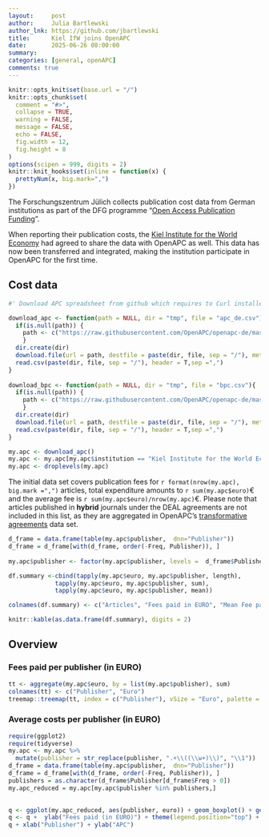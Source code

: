 ```yaml
---
layout:     post
author:     Julia Bartlewski
author_lnk: https://github.com/jbartlewski
title:      Kiel IfW joins OpenAPC
date:       2025-06-26 08:00:00
summary:    
categories: [general, openAPC]
comments: true
---
```



```r

knitr::opts_knit$set(base.url = "/")
knitr::opts_chunk$set(
  comment = "#>",
  collapse = TRUE,
  warning = FALSE, 
  message = FALSE,
  echo = FALSE,
  fig.width = 12,
  fig.height = 8
)
options(scipen = 999, digits = 2)
knitr::knit_hooks$set(inline = function(x) {
  prettyNum(x, big.mark=",")
})
```

The Forschungszentrum Jülich collects publication cost data from German institutions as part of the DFG programme "[Open Access Publication Funding](https://www.fz-juelich.de/en/zb/open-science/open-access/monitoring-dfg-oa-publication-funding)".

When reporting their publication costs, the [Kiel Institute for the World Economy](https://www.ifw-kiel.de/) had agreed to share the data with OpenAPC as well. This data has now been transferred and integrated, making the institution participate in OpenAPC for the first time.


## Cost data

```r
#' Download APC spreadsheet from github which requires to Curl installed

download_apc <- function(path = NULL, dir = "tmp", file = "apc_de.csv"){
  if(is.null(path)) {
    path <- c("https://raw.githubusercontent.com/OpenAPC/openapc-de/master/data/apc_de.csv")
    } 
  dir.create(dir) 
  download.file(url = path, destfile = paste(dir, file, sep = "/"), method = "curl")
  read.csv(paste(dir, file, sep = "/"), header = T,sep =",")
}
  
download_bpc <- function(path = NULL, dir = "tmp", file = "bpc.csv"){
  if(is.null(path)) {
    path <- c("https://raw.githubusercontent.com/OpenAPC/openapc-de/master/data/bpc.csv")
    } 
  dir.create(dir) 
  download.file(url = path, destfile = paste(dir, file, sep = "/"), method = "curl")
  read.csv(paste(dir, file, sep = "/"), header = T,sep =",")
}

my.apc <- download_apc()
my.apc <- my.apc[my.apc$institution == "Kiel Institute for the World Economy",]
my.apc <- droplevels(my.apc)

```

The initial data set covers publication fees for `r format(nrow(my.apc), big.mark =",")` articles, total expenditure amounts to `r sum(my.apc$euro)`€ and the average fee is `r sum(my.apc$euro)/nrow(my.apc)`€. Please note that articles published in **hybrid** journals under the DEAL agreements are not included in this list, as they are aggregated in OpenAPC's [transformative agreements](https://github.com/OpenAPC/openapc-de/tree/master/data/transformative_agreements) data set.


```r
d_frame = data.frame(table(my.apc$publisher,  dnn="Publisher"))                 
d_frame = d_frame[with(d_frame, order(-Freq, Publisher)), ]                                           
                                    
my.apc$publisher <- factor(my.apc$publisher, levels =  d_frame$Publisher)

df.summary <-cbind(tapply(my.apc$euro, my.apc$publisher, length),
             tapply(my.apc$euro, my.apc$publisher, sum),
             tapply(my.apc$euro, my.apc$publisher, mean))

colnames(df.summary) <- c("Articles", "Fees paid in EURO", "Mean Fee paid")

knitr::kable(as.data.frame(df.summary), digits = 2)
```

## Overview

### Fees paid per publisher (in EURO)

```r
tt <- aggregate(my.apc$euro, by = list(my.apc$publisher), sum)
colnames(tt) <- c("Publisher", "Euro")
treemap::treemap(tt, index = c("Publisher"), vSize = "Euro", palette = "Paired")
```


###  Average costs per publisher (in EURO)

```r
require(ggplot2)
require(tidyverse)
my.apc <- my.apc %>%
  mutate(publisher = str_replace(publisher, ".+\\((\\w+)\\)", "\\1"))
d_frame = data.frame(table(my.apc$publisher,  dnn="Publisher"))                 
d_frame = d_frame[with(d_frame, order(-Freq, Publisher)), ]
publishers = as.character(d_frame$Publisher[d_frame$Freq > 0])
my.apc_reduced = my.apc[my.apc$publisher %in% publishers,]

  
q <- ggplot(my.apc_reduced, aes(publisher, euro)) + geom_boxplot() + geom_point()
q <- q +  ylab("Fees paid (in EURO)") + theme(legend.position="top") + theme_bw(base_size = 18) + coord_flip()
q + xlab("Publisher") + ylab("APC")
```
